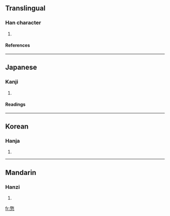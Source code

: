 ==Translingual==
===Han character===
{{Han char|rn=61|rad=心|as=13|sn=17|four=4833<sub>4</sub>|canj=廿大心 (TKP)}}
# {{defn|Han|sort=心13}}
====References====
{{Han ref|kx=0404.460|dkj=11308|dj=0745.110|hdz=42349.110|uh=61BC|ud=25020|bh=ECE1|bd=60641}}

----
==Japanese==
===Kanji===
{{ja-kanji|grade=|rs=心13}}
# {{defn|Japanese}} 
====Readings====
{{ja-readings|on=[[けい]] (kei), [[きょう]] (kyō), [[こう]] (kō)|kun=[[つつしむ]] (tsutsushimu)}}

----
==Korean==
===Hanja===
{{ko-hanja|hangeul=[[경]]|eumhun=|rv=gyeong|mr=kyŏng|y=kyeng}}
# {{defn|Korean}}

----
==Mandarin==
===Hanzi===
{{cmn-hanzi|pin=[[jǐng]] (jing3)|wg=ching<sup>3</sup>}}
# {{defn|Mandarin}}

[[fr:憼]]